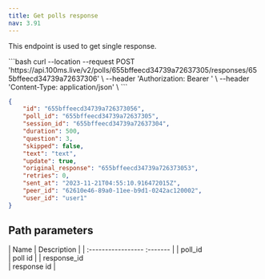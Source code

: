 ```yaml
---
title: Get polls response
nav: 3.91
---
```


This endpoint is used to get single response.

<GetRequest title="https://api.100ms.live/v2/polls/<poll_id>/responses/<repsonse_id>" />

<Request id="req-0">
```bash
curl --location --request POST 'https://api.100ms.live/v2/polls/655bffeecd34739a72637305/responses/655bffeecd34739a72637306' \
--header 'Authorization: Bearer <management_token>' \
--header 'Content-Type: application/json' \
```
</Request>

<ResponseBox id="res-0" status="200 OK">

```json
{
    "id": "655bffeecd34739a726373056",
    "poll_id": "655bffeecd34739a72637305",
    "session_id": "655bffeecd34739a72637304",
    "duration": 500,
    "question": 3,
    "skipped": false,
    "text": "text",
    "update": true,
    "original_response": "655bffeecd34739a726373053",
    "retries": 0,
    "sent_at": "2023-11-21T04:55:10.916472015Z",
    "peer_id": "62610e46-89a0-11ee-b9d1-0242ac120002",
    "user_id": "user1"
}
```

</ResponseBox>



## Path parameters

| Name               | Description                                                                                   |
| :-----------------  :------- |
| poll_id <br/>         | poll id       |
| response_id <br/>        | response id    |
